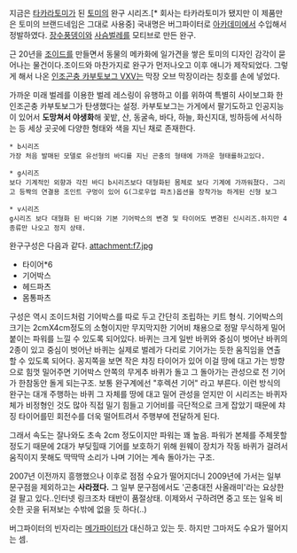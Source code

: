 지금은 [[타카라토미]]가 된 [[토미]]의 완구 시리즈.[* 회사는 타카라토미가 됐지만 이 제품만은 토미의 브랜드네임은 그대로 사용중] 국내명은 버그파이터로 [[아카데미]]에서 수입해서 정발하였다. [[장수풍뎅이]]와 [[사슴벌레]]를 모티브로 만든 완구.

근 20년을 [[조이드]]를 만들면서 동물의 메카화에 일가견을 쌓은 토미의 디자인 감각이 묻어나는 물건이다.조이드와 마찬가지로 완구가 먼저나오고 이후 애니가 제작되었다. 그렇게 해서 나온 [[인조곤충 카부토보그 VXV]]는 막장 오브 막장이라는 칭호를 손에 넣었다.

가까운 미래 벌레를 이용한 벌레 레스링이 유행하고 이를 위하여 특별히 사이보그화 한 인조곤충 카부토보그가 탄생했다는 설정. 카부토보그는 가게에서 팔기도하고 인공지능이 있어서 '''도망쳐서 야생화'''해 꽃밭, 산, 동굴속, 바다, 하늘, 화신지대, 빙하등에 서식하는 등  세상 곳곳에 다양한 형태와 색을 지닌 채로 존재한다. 

 * b시리즈
 가장 처음 발매된 모델로 유선형의 바디를 지닌 곤충의 형태에 가까운 형태를하고있다.

 * g시리즈
 보다 기계적인 외향과 각진 바디 b시리즈보다 대형화된 몸체로 보다 기계에 가까워졌다. 그리고 등짝의 연결용 조인트 구멍이 있어 G(그로우업 파츠)옵션을 장착가능 하게된 신형 보그

 * v시리즈
 g시리즈 보다 대형화 된 바디와 기본 기어박스의 변경 및 타이어도 변경된 신시리즈.하지만 4종류만 나오고 정지 상태.


완구구성은 다음과 같다.
attachment:f7.jpg

* 타이어*6
* 기어박스
* 헤드파츠
* 몸통파츠

구성은 역시 조이드처럼 기어박스를 따로 두고 간단히 조립하는 키트 형식. 기어박스의 크기는 2cmX4cm정도의 소형이지만 무지막지한 기어비 채용으로 정말 무식하게 밀어붙이는 파워를 느낄 수 있도록 되어있다.
바퀴는 크게 일반 바퀴와 중심이 벗어난 바퀴의 2종이 있고 중심이 벗어난 바퀴는 실제로 벌레가 다리로 기어가는 듯한 움직임을 연출 할 수 있도록 되어다. 꽁지쪽을 보면 작은 챠징 타이어가 있어 이걸 땅에 대고 가는 방향으로 힘껏 밀어주면 기어박스 안쪽의 무게추 바퀴가 돌고 그 돌아가는 관성으로 전 기어가 한참동안 돌게 되는구조. 보통 완구계에선 "후렉션 기어" 라고 부른다. 이런 방식의 완구는 대개 주행하는 바퀴 그 자체를 땅에 대고 밀어 관성을 얻지만 이 시리즈는 바퀴자체가 비정형인 것도 많아 직접 밀기 힘들고 기어비를 극단적으로 크게 잡았기 때문에 챠징 타이어를민 회전수를 더욱 떨어트려서 주행부에 전달하게 된다.

그래서 속도는 잘나와도 초속 2cm 정도이지만 파워는 꽤 높음. 파워가 본체를 주체못할 정도기 때문에 2대가 부딪힐때 기어를 보호하기 위해 원웨이 장치가 작동 바퀴가 걸려서 움직이지 못해도 딱딱딱 소리가 나며 기어는 계속 돌아가는 구조.

2007년 이전까지 흥행했으나 이후로 점점 수요가 떨어지더니 2009년에 가서는 일부 문구점을 제외하고는 '''사라졌다.''' 그 일부 문구점에서도 '곤충대전 사올래미'라는 요상한 걸 팔고 있다..인터넷 링크조차 태반이 품절상태. 이제와서 구하려면 중고 또는 일옥 비슷한 곳을 뒤져보는 수밖에 없을 듯 하다(..)

버그파이터의 빈자리는 [[메가파이터]]가 대신하고 있는 듯. 하지만 그마저도 수요가 떨어지는 셈.
